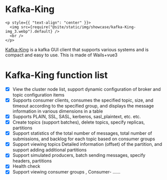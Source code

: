 # Kafka-King

```mdx-code-block
<p style={{ "text-align": "center" }}>
  <img src={require("@site/static/img/showcase/kafka-King-img_3.webp").default} />
  <br />
</p>
```

[Kafka-King](https://github.com/Bronya0/Kafka-King) is a kafka GUI client that supports various systems and is compact and easy to use.
This is made of Wails+vue3

# Kafka-King function list

- [x] View the cluster node list, support dynamic configuration of broker and topic configuration items
- [x] Supports consumer clients, consumes the specified topic, size, and timeout according to the specified group, and displays the message information in various dimensions in a table
- [x] Supports PLAIN, SSL, SASL, kerberos, sasl_plaintext, etc. etc. 
- [x] Create topics (support batches), delete topics, specify replicas, partitions
- [x] Support statistics of the total number of messages, total number of submissions, and backlog for each topic based on consumer groups
- [x] Support viewing topics Detailed information (offset) of the partition, and support adding additional partitions
- [x] Support simulated producers, batch sending messages, specify headers, partitions
- [x] Health check
- [x] Support viewing consumer groups , Consumer- ……
